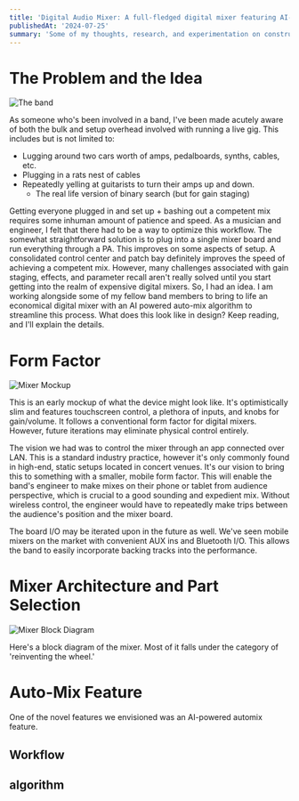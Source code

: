 ```yaml
---
title: 'Digital Audio Mixer: A full-fledged digital mixer featuring AI-powered automix'
publishedAt: '2024-07-25'
summary: 'Some of my thoughts, research, and experimentation on constructing a digital audio mixer'
---
```



# The Problem and the Idea

![The band](/blog-assets/digital-audio-mixer/images/Band.jpg)

As someone who's been involved in a band, I've been made acutely aware of both the bulk and setup overhead involved with running a live gig. 
This includes but is not limited to: 
* Lugging around two cars worth of amps, pedalboards, synths, cables, etc.
* Plugging in a rats nest of cables
* Repeatedly yelling at guitarists to turn their amps up and down. 
    * The real life version of binary search (but for gain staging)

Getting everyone plugged in and set up + bashing out a competent mix requires some inhuman amount of patience and speed. As a musician and engineer, I felt that there had to be a way to optimize this workflow. 
The somewhat straightforward solution is to plug into a single mixer board and run everything through a PA. This improves on some aspects of setup. A consolidated control center and patch bay definitely improves the speed
of achieving a competent mix. However, many challenges associated with gain staging, effects, and parameter recall aren't really solved until you start getting into the realm of expensive digital mixers. 
So, I had an idea. I am working alongside some of my fellow band members to bring to life an economical digital mixer with an AI powered auto-mix algorithm to streamline this process. What does this look like in design? 
Keep reading, and I'll explain the details. 

# Form Factor

![Mixer Mockup](/blog-assets/digital-audio-mixer/images/MixerMockupCropped.png)

This is an early mockup of what the device might look like. It's optimistically slim and features touchscreen control, a plethora of inputs, and knobs for gain/volume. 
It follows a conventional form factor for digital mixers. However, future iterations may eliminate physical control entirely. 

The vision we had was to control the mixer through an app connected over LAN. This is a standard industry practice, however it's only commonly found in high-end, static setups 
located in concert venues. It's our vision to bring this to something with a smaller, mobile form factor. This will enable the band's engineer to make mixes on their phone or tablet from audience perspective,
which is crucial to a good sounding and expedient mix. Without wireless control, the engineer would have to repeatedly make trips between the audience's position and the mixer board.

The board I/O may be iterated upon in the future as well. We've seen mobile mixers on the market with convenient AUX ins and Bluetooth I/O. This allows the band to easily incorporate backing tracks into the performance.

# Mixer Architecture and Part Selection

![Mixer Block Diagram](/blog-assets/digital-audio-mixer/images/MixerArchitectureL.png)

Here's a block diagram of the mixer. Most of it falls under the category of 'reinventing the wheel.' 

# Auto-Mix Feature

One of the novel features we envisioned was an AI-powered automix feature. 

## Workflow 

## algorithm








